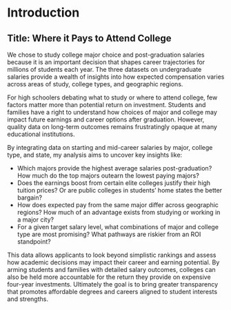 # Introduction

## Title: Where it Pays to Attend College

We chose to study college major choice and post-graduation salaries because it is an important decision that shapes career trajectories for millions of students each year. The three datasets on undergraduate salaries provide a wealth of insights into how expected compensation varies across areas of study, college types, and geographic regions.

For high schoolers debating what to study or where to attend college, few factors matter more than potential return on investment. Students and families have a right to understand how choices of major and college may impact future earnings and career options after graduation. However, quality data on long-term outcomes remains frustratingly opaque at many educational institutions.

By integrating data on starting and mid-career salaries by major, college type, and state, my analysis aims to uncover key insights like:

- Which majors provide the highest average salaries post-graduation? How much do the top majors outearn the lowest paying majors?
- Does the earnings boost from certain elite colleges justify their high tuition prices? Or are public colleges in students’ home states the better bargain?
- How does expected pay from the same major differ across geographic regions? How much of an advantage exists from studying or working in a major city?
- For a given target salary level, what combinations of major and college type are most promising? What pathways are riskier from an ROI standpoint?

This data allows applicants to look beyond simplistic rankings and assess how academic decisions may impact their career and earning potential. By arming students and families with detailed salary outcomes, colleges can also be held more accountable for the return they provide on expensive four-year investments. Ultimately the goal is to bring greater transparency that promotes affordable degrees and careers aligned to student interests and strengths.
